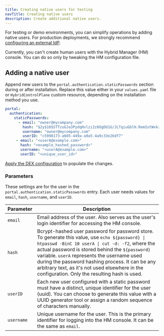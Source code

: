 ```yaml
---
title: Creating native users for testing
navTitle: Creating native users
description: Create additional native users.
---
```


For testing or demo environments, you can simplify operations by adding native users. For production deployments, we strongly recommend [configuring an external IdP](/edb-postgres-ai/latest/hybrid-manager/using_hybrid_manager/managing_users/byo_idp/).

Currently, you can't create human users with the Hybrid Manager (HM) console. You can do so only by tweaking the HM configuration file.  

## Adding a native user

Append new users to the `portal.authentication.staticPasswords` section during or after installation. Replace this value either in your `values.yaml` file or `HybridControlPlane` custom resource, depending on the installation method you use.

```yaml
portal:
  authentication:
    staticPasswords:
      - email: "owner@mycompany.com"
        hash: "$2y$10$STTzuGJa3PydqHvlzi2z6OgDU1G/JLTqiuGblH.RemIutWxkztN5m"
        username: "owner@mycompany.com"
        userID: "c5998173-a605-449a-a9a5-4a9c33e26df7"
     - email: "<userA@example.com>"          
       hash: "<example_hashed_password>"
       username: "<userA@example.com>"
       userID: "<unique_user_id>"  
```

[Apply the DEX configuration](/edb-postgres-ai/latest/hybrid-manager/using_hybrid_manager/managing_users/apply_dex_config/) to populate the changes.

### Parameters

These settings are for the user in the `portal.authentication.staticPasswords` entry. Each user needs values for `email`, `hash`, `username`, and `userID`.

| Parameter  | Description                                                                                                                                                                                                                                                                                                                                                                                                    |
|------------|----------------------------------------------------------------------------------------------------------------------------------------------------------------------------------------------------------------------------------------------------------------------------------------------------------------------------------------------------------------------------------------------------------------|
| `email`    | Email address of the user. Also serves as the user's login identifier for accessing the HM console.                                                                                                                                                                                                                                                                                                               |
| `hash`     | Bcrypt-hashed user password for password store. To generate this value, use `echo ${password} \| htpasswd -BinC 10 userA \| cut -d: -f2`, where the actual password is stored behind the `${password}` variable. `userA` represents the username used during the password hashing process. It can be any arbitrary text, as it's not used elsewhere in the configuration. Only the resulting hash is used. |
| `userID`   | Each new user configured with a static password must have a distinct, unique identifier for the user (uuid). You can choose to generate this value with a UUID generator tool or assign a random sequence of characters manually.                                                                                                                                                                              |
| `username` | Unique username for the user. This is the primary identifier for logging into the HM console. It can be the same as `email`.                                                                                                                                                                                                                                                                                      |
